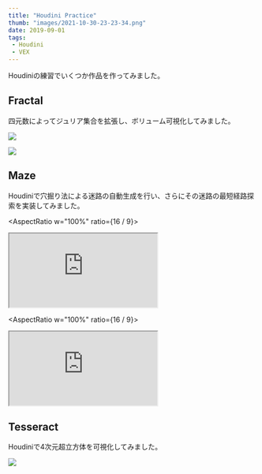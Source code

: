 ```yaml
---
title: "Houdini Practice"
thumb: "images/2021-10-30-23-23-34.png"
date: 2019-09-01
tags:
 - Houdini
 - VEX
---
```



Houdiniの練習でいくつか作品を作ってみました。

## Fractal

四元数によってジュリア集合を拡張し、ボリューム可視化してみました。

![](images/2021-10-30-23-23-16.png)

![](images/2021-10-30-23-23-34.png)

## Maze

Houdiniで穴掘り法による迷路の自動生成を行い、さらにその迷路の最短経路探索を実装してみました。

<AspectRatio w="100%" ratio={16 / 9}>
  <iframe
    title=""
    src="https://www.youtube.com/embed/u9zstsFlBdw"
    allowFullScreen
  ></iframe>
</AspectRatio>

<AspectRatio w="100%" ratio={16 / 9}>
  <iframe
    title=""
    src="https://www.youtube.com/embed/FZBWvUZFv0s"
    allowFullScreen
  ></iframe>
</AspectRatio>

## Tesseract

Houdiniで4次元超立方体を可視化してみました。

![](https://raw.githubusercontent.com/nishidate-yuki/storage/master/Tesseract.webp)
